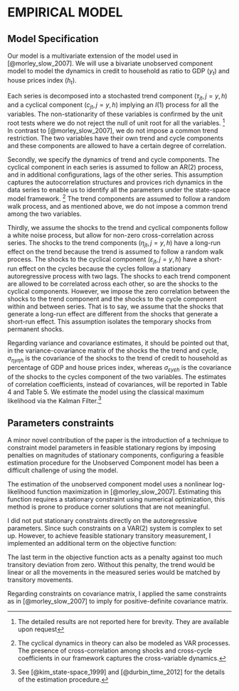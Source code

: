 # EMPIRICAL MODEL

## Model Specification
Our model is a multivariate extension of the model used in [@morley_slow_2007]. We will use a bivariate unobserved component model to model the dynamics in credit to household as ratio to GDP ($y_t$) and house prices index ($h_t$).



```{=latex}
		\textbf{\textit{Series:}} \\
		-Credit : Credit to household\\
		-HPI : Housing Price Index
		\begin{align}
		ln \frac{Credit}{GDP} &= y_t = \tau_{yt} + c_{yt}
		\\
		ln HPI &= h_t = \tau_{ht} + c_{ht}
		\end{align}
		\\
		\textbf{\textit{Trends:}}
		
		\begin{align}
		\tau_{yt} &= \tau_{yt-1} + \eta_{yt}, &\eta_{yt} \sim iidN(0,\sigma^2_{\eta y})
		\\
		\tau_{ht} &= \tau_{ht-1} + \eta_{ht}, &\eta_{ht} \sim iidN(0,\sigma^2_{\eta h})	
		\end{align}
		\\
		\textbf{\textit{Cycles:}}
		\begin{align}
		c_{yt} &= \phi^1_{y}c_{yt-1}  
		+ \phi^2_{y}c_{yt-2}  
		+ \phi^x_{y}c_{ht-1} 
		+ \varepsilon_{yt},
		&\varepsilon_{yt} \sim iidN(0,\sigma^2_{\varepsilon y})		   
		\\
		c_{ht} &= \phi^1_{h}c_{ht-1}  
		+ \phi^2_{h}c_{ht-2}
		+ \phi^x_{h}c_{yt-1}  
		+ \varepsilon_{ht},
		&\varepsilon_{ht} \sim iidN(0,\sigma^2_{\varepsilon h})
		\end{align}
		\\
		
		
		\textbf{State-Space Model}
		
		\textit{Transition equation:}
		\begin{align}
		\beta_t = F\beta_{t-1} + \tilde{v}_t
		\end{align}
		
		Where the transitory components are:
		
		\begin{align}
		\begin{bmatrix}
		\tau_{yt}	\\
		c_{yt}		\\
		c_{yt-1}		\\
		\tau_{ht}	\\
		c_{ht}		\\
		c_{ht-1}		
		\end{bmatrix}
		=
		%F matrix
		\begin{bmatrix}
		1	& 0	& 0	& 0	& 0	& 0	\\
		0	& \phi^1_y	& \phi^2_y	& 0	& \phi^{x1}_y	& \phi^{x2}_y	\\
		0	& 1	& 0	& 0 & 0 & 0  \\
		0	& 0	& 0	& 1	& 0	& 0 \\
		0	& \phi^{x1}_h	& \phi^{x2}_h	& 0 &\phi^1_h	& \phi^2_h	\\
		0	& 0	& 0	& 0 & 1 & 0
		\end{bmatrix}
		%Bt-1 matrix
		\begin{bmatrix}
		\tau_{yt-1}	\\
		c_{yt-1}		\\
		c_{yt-2}		\\
		\tau_{ht-1}	\\
		c_{ht-1}		\\
		c_{ht-2}		
		\end{bmatrix}
		+
		\begin{bmatrix}
		\eta_{yt}	\\
		\varepsilon_{yt}		\\
		0	\\
		\eta_{ht}	\\
		\varepsilon_{ht}		\\
		0	
		\end{bmatrix}
		\end{align}
		
		\bigskip
		\textit{The covariance matrix for $\tilde{v}_t$, denoted Q, is: }
		\begin{align}
		Q = 
		\begin{bmatrix}
		\sigma^2_{\eta y}	& 0	 &0 & \sigma_{\eta y \eta h}	& 0	& 0	\\
		0	& \sigma^2_{\varepsilon y}	& 0	& 0	& \sigma_{\varepsilon y \varepsilon h}	& 0	\\
		0	&	0	& 0 & 0 & 0 & 0	\\
		\sigma_{\eta y \eta h}	& 0	& 0	& \sigma^2_{\eta h}	& 0	& 0	\\
		0	& \sigma_{\varepsilon y \varepsilon h}	& 0	& 0	& \sigma^2_{\varepsilon h}		& 0	\\
		0	&0	& 0	& 0
		& 0	& 0
		\end{bmatrix}
		\end{align}
		
		\bigskip
		\textit{Measurement Equation:}
		\begin{align}
		\tilde{y}_t = A + H\beta_t
		\end{align}
		
		\begin{align*}
		\begin{bmatrix}
		y_t	\\
		h_t
		\end{bmatrix}
		=
		\begin{bmatrix}
		0	\\
		0
		\end{bmatrix}
		+
		\begin{bmatrix}
		1	& 0	& 1	& 0	& 0 & 0 \\
		0	& 0 & 0 & 1 & 0 & 1
		\end{bmatrix}
		\begin{bmatrix}
		\tau_{yt}	\\
		c_{yt}		\\
		c_{yt-1}	\\
		\tau_{ht}	\\
		c_{ht}		\\
		c_{ht-1}
		\end{bmatrix}
		\end{align*}
```


Each series is decomposed into a stochasted trend component ($\tau_{jt}, j = y, h$) and a cyclical component ($c_{jt}, j = y, h$) implying an $I(1)$ process for all the variables. The non-stationarity of these variables is confirmed by the unit root tests where we do not reject the null of unit root for all the variables. ^[The detailed results are not reported here for brevity. They are available upon request] In contrast to [@morley_slow_2007], we do not impose a common trend restriction. The two variables have their own trend and cycle components and these components are allowed to have a certain degree of correlation.

Secondly, we specify the dynamics of trend and cycle components. The cyclical component in each series is assumed to follow an AR(2) process, and in additional configurations, lags of the other series. This assumption captures the autocorrelation structures and provices rich dynamics in the data series to enable us to identify all the parameters under the state-space model framework. ^[The cyclical dynamics in theory can also be modeled as VAR processes. The presence of cross-correlation among shocks and cross-cycle coefficients in our framework captures the cross-variable dynamics.] The trend components are assumed to follow a random walk process, and as mentioned above, we do not impose a common trend among the two variables.

Thirdly, we assume the shocks to the trend and cyclical components follow a white noise process, but allow for non-zero cross-correlation across series. The shocks to the trend components ($\eta_{jt}, j=y,h$) have a long-run effect on the trend because the trend is assumed to follow a random walk process. The shocks to the cyclical component ($\varepsilon_{jt}, j=y,h$) have a short-run effect on the cycles because the cycles follow a stationary autoregressive process with two lags. The shocks to each trend component are allowed to be correlated across each other, so are the shocks to the cyclical components. However, we impose the zero correlation between the shocks to the trend component and the shocks to the cycle component within and between series. That is to say, we assume that the shocks that generate a long-run effect are different from the shocks that generate a short-run effect. This assumption isolates the temporary shocks from permanent shocks. 

Regarding variance and covariance estimates, it should be pointed out that, in the variance-covariance matrix of the shocks the the trend and cycle, $\sigma_{\eta y \eta h}$  is the covariance of the shocks to the trend of credit to household as percentage of GDP and house prices index, whereas $\sigma_{\varepsilon y \varepsilon h}$ is the covariance of the shocks to the cycles component of the two variables. The estimates of correlation coefficients, instead of covariances, will be reported in Table 4 and Table 5. We estimate the model using the classical maximum likelihood via the Kalman Filter.^[See [@kim_state-space_1999] and [@durbin_time_2012] for the details of the estimation procedure.]

## Parameters constraints

A minor novel contribution of the paper is the introduction of a technique to constraint model parameters in feasible stationary regions by imposing penalties on magnitudes of stationary components, configuring a feasible estimation procedure for the Unobserved Component model has been a difficult challenge of using the model.

The estimation of the unobserved component model uses a nonlinear log-likelihood function maximization in [@morley_slow_2007]. Estimating this function requires a stationary constraint using numerical optimization, this method is prone to produce corner solutions that are not meaningful.

I did not put stationary constraints directly on the autoregressive parameters. Since such constraints on a VAR(2) system is complex to set up. However, to achieve feasible stationary transitory measurement, I implemented an additional term on the objective function:

```{=latex}
\begin{align}
l(\theta) = -w1\sum_{t=1}^{T}ln\lbrack(2\pi)^2|f_{t|t-1}|\rbrack
-w2\sum_{t=1}^{T}\eta'_{t|t-1}f^{-1}_{t|t-1}\eta_{t|t-1}
- w3*\sum_{t=1}^{T}(c_{yt}^2) + w4*\sum_{t=1}^{T}(c_{ht}^2)
\end{align}
```

The last term in the objective function acts as a penalty against too much transitory deviation from zero. Without this penalty, the trend would be linear or all the movements in the measured series would be matched by transitory movements.

Regarding constraints on covariance matrix, I applied the same constraints as in [@morley_slow_2007] to imply for positive-definite covariance matrix.

```{=latex}
		\begin{table}[H]
			\begin{threeparttable}
				\caption {\label{tab:table1} Parameters description}
				%\rowcolors{2}{gray!10}{white} 
				\begin{tabular}{@{}ll@{}}
					\toprule
					Description & Parameter\\
					\midrule
					Log-likelihood value & $llv$ \\[2pt] 
					Credit to household & \\
					\quad Credit to household 1st AR parameter  & $\phi^1_{y}$ \\[2pt] 
					\quad Credit to household 2nd AR parameter  & $\phi^2_{y}$ \\[2pt] 
					\quad Credit to household 1st cross cycle AR parameter  & $\phi^{x1}_{y}$ \\[2pt] 
					\quad Credit to household 2nd cross cycle AR parameter  & $\phi^{x2}_{y}$ \\[2pt] 
					\quad S.D. of permanent shocks to Credit to household & $\sigma_{ny}$ \\[2pt] 
					\quad S.D. of permanent shocks to Credit to household & $\sigma_{ey}$ \\[2pt]
					Housing Price Index & \\
					\quad Housing Price Index 1st AR parameter  & $\phi^1_{h}$ \\[2pt] 
					\quad Housing Price Index 2nd AR parameter  & $\phi^2_{h}$ \\[2pt] 
					\quad Housing Price Index 1st cross cycle AR parameter  & $\phi^{x1}_{h}$ \\[2pt] 
					\quad Housing Price Index 2nd cross cycle AR parameter  & $\phi^{x2}_{h}$ \\[2pt] 
					\quad S.D. of permanent shocks to Housing Price Index & $\sigma_{nh}$ \\[2pt] 
					\quad S.D. of permanent shocks to Housing Price Index & $\sigma_{eh}$ \\[2pt]
					Cross-series correlations & \\
					\quad Correlation: Permanent credit to household/Permanent Housing Price Index  & $\sigma_{nynh}$ \\[2pt] 
					\quad Correlation: Transitory credit to household/Transitory Housing Price Index  & $\sigma_{nynh}$ \\[2pt] 
										
					\bottomrule
				\end{tabular}
%				\begin{tablenotes}
%					\small
%					\item $y_t$ is credit to household series, $h_t$ is housing price index series. Both are log transformed. \\
%				\end{tablenotes}
			\end{threeparttable}
		\end{table}
```
